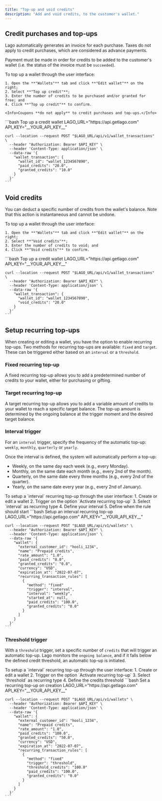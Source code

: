 ```yaml
---
title: "Top-up and void credits"
description: "Add and void credits, to the customer's wallet."
---
```


## Credit purchases and top-ups[](#credit-purchases-and-top-ups "Direct link to heading")

Lago automatically generates an invoice for each purchase. Taxes do not apply to
credit purchases, which are considered as advance payments.

Payment must be made in order for credits to be added to the customer's wallet
(i.e. the status of the invoice must be `succeeded`).

<Tabs>
  <Tab title="Dashboard">
    To top up a wallet through the user interface:

    1. Open the **"Wallets"** tab and click **"Edit wallet"** on the right;
    2. Select **"Top up credit"**;
    3. Enter the number of credits to be purchased and/or granted for free; and
    4. Click **"Top up credit"** to confirm.

    <Info>Coupons **do not apply** to credit purchases and top-ups.</Info>

  </Tab>
  <Tab title="API">
    ```bash Top up a credit wallet
    LAGO_URL="https://api.getlago.com"
    API_KEY="__YOUR_API_KEY__"

    curl --location --request POST "$LAGO_URL/api/v1/wallet_transactions" \
      --header "Authorization: Bearer $API_KEY" \
      --header 'Content-Type: application/json' \
      --data-raw '{
        "wallet_transaction": {
          "wallet_id": "wallet_1234567890",
          "paid_credits": "20.0",
          "granted_credits": "10.0"
        }
      }'
    ```

  </Tab>
</Tabs>

## Void credits[](#void-credits "Direct link to heading")

You can deduct a specific number of credits from the wallet's balance. Note that this action is instantaneous and cannot be undone.

<Tabs>
  <Tab title="Dashboard">
    To top up a wallet through the user interface:

    1. Open the **"Wallets"** tab and click **"Edit wallet"** on the right;
    2. Select **"Void credits"**;
    3. Enter the number of credits to void; and
    4. Click **"Void credits"** to confirm.

  </Tab>
  <Tab title="API">
    ```bash Top up a credit wallet
    LAGO_URL="https://api.getlago.com"
    API_KEY="__YOUR_API_KEY__"

    curl --location --request POST "$LAGO_URL/api/v1/wallet_transactions" \
      --header "Authorization: Bearer $API_KEY" \
      --header 'Content-Type: application/json' \
      --data-raw '{
        "wallet_transaction": {
          "wallet_id": "wallet_1234567890",
          "void_credits": "20.0"
        }
      }'
    ```

  </Tab>
</Tabs>

## Setup recurring top-ups

When creating or editing a wallet, you have the option to enable recurring top-ups. Two methods for recurring top-ups are available: `fixed` and `target`. These can be triggered either based on an `interval` or a `threshold`.

### Fixed recurring top-up

A fixed recurring top-up allows you to add a predetermined number of credits to your wallet, either for purchasing or gifting.

### Target recurring top-up

A target recurring top-up allows you to add a variable amount of credits to your wallet to reach a specific target balance. The top-up amount is determined by the ongoing balance at the trigger moment and the desired target balance.

### Interval trigger

For an `interval` trigger, specify the frequency of the automatic top-up: `weekly`, `monthly`, `quarterly` or `yearly`.

Once the interval is defined, the system will automatically perform a top-up:

- Weekly, on the same day each week (e.g., every Monday).
- Monthly, on the same date each month (e.g., every 2nd of the month).
- Quarterly, on the same date every three months (e.g., every 2nd of the quarter).
- Yearly, on the same date every year (e.g., every 2nd of January).

<Tabs>
  <Tab title="Dashboard">
    To setup a `interval` recurring top-up through the user interface:
    1. Create or edit a wallet
    2. Trigger on the option `Activate recurring top-up`
    3. Select `interval` as recurring type
    4. Define your interval
    5. Define when the rule should start
  </Tab>
  <Tab title="API">
    ```bash Setup an interval recurring top-up
    LAGO_URL="https://api.getlago.com"
    API_KEY="__YOUR_API_KEY__"

    curl --location --request POST "$LAGO_URL/api/v1/wallets" \
      --header "Authorization: Bearer $API_KEY" \
      --header 'Content-Type: application/json' \
      --data-raw '{
        "wallet": {
          "external_customer_id": "hooli_1234",
          "name": "Prepaid credits",
          "rate_amount": "1.0",
          "paid_credits": "0.0",
          "granted_credits": "0.0",
          "currency": "USD",
          "expiration_at": "2022-07-07",
          "recurring_transaction_rules": [
            {
              "method": "fixed"
              "trigger": "interval",
              "interval": "weekly",
              "started_at": null,
              "paid_credits": "100.0",
              "granted_credits": "0.0"
            }
          ]
        }
      }'
    ```

  </Tab>
</Tabs>

### Threshold trigger

With a `threshold` trigger, set a specific number of `credits` that will trigger an automatic top-up. Lago monitors the `ongoing balance`, and if it falls below the defined credit threshold, an automatic top-up is initiated.

<Tabs>
  <Tab title="Dashboard">
    To setup a `interval` recurring top-up through the user interface:
    1. Create or edit a wallet
    2. Trigger on the option `Activate recurring top-up`
    3. Select `threshold` as recurring type
    4. Define the credits threshold
  </Tab>
  <Tab title="API">
    ```bash Set a recurring top-up on creation
    LAGO_URL="https://api.getlago.com"
    API_KEY="__YOUR_API_KEY__"

    curl --location --request POST "$LAGO_URL/api/v1/wallets" \
      --header "Authorization: Bearer $API_KEY" \
      --header 'Content-Type: application/json' \
      --data-raw '{
        "wallet": {
          "external_customer_id": "hooli_1234",
          "name": "Prepaid credits",
          "rate_amount": "1.0",
          "paid_credits": "100.0",
          "granted_credits": "50.0",
          "currency": "USD",
          "expiration_at": "2022-07-07",
          "recurring_transaction_rules": [
            {
              "method": "fixed"
              "trigger": "threshold",
              "threshold_credits": "100.0"
              "paid_credits": "100.0",
              "granted_credits": "0.0"
            }
          ]
        }
      }'
    ```

  </Tab>
</Tabs>
